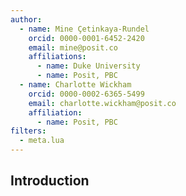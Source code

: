 ```yaml
---
author:
  - name: Mine Çetinkaya-Rundel
    orcid: 0000-0001-6452-2420
    email: mine@posit.co
    affiliations:
      - name: Duke University
      - name: Posit, PBC
  - name: Charlotte Wickham
    orcid: 0000-0002-6365-5499
    email: charlotte.wickham@posit.co
    affiliation:
      - name: Posit, PBC
filters:
  - meta.lua
---
```


## Introduction